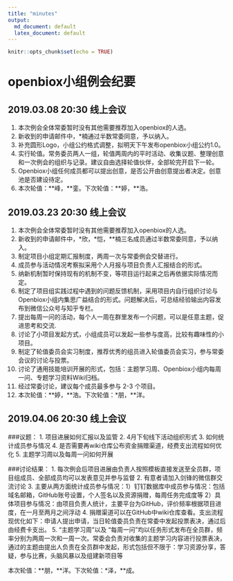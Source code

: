 ```yaml
---
title: "minutes"
output:
  md_document: default
  latex_document: default
---
```


```r
knitr::opts_chunk$set(echo = TRUE)
```

# openbiox小组例会纪要

## 2019.03.08 20:30 线上会议

1. 本次例会全体常委暂时没有其他需要推荐加入openbiox的人选。
2. 新收到的申请邮件中，*楠通过半数常委同意，予以纳入。
3. 补充圆形Logo，小组公约格式调整，拟明天下午发布openbiox小组公约1.0。
4. 实行轮值。常务委员两人一组，轮值两周内的平时活动、收集议题、整理创意和一次例会的组织与记录。建议自由选择轮值伙伴，全部轮完开启下一轮。
5. Openbiox小组任何成员都可以提出创意，是否公开由创意提出者决定。创意池是否建设待定。
6. 本次轮值：\*\*峰，\*\*銮。下次轮值：\*\*婷，\*\*浩。

## 2019.03.23 20:30 线上会议
1. 本次例会全体常委暂时没有其他需要推荐加入openbiox的人选。
2. 新收到的申请邮件中，\*欣，\*恺，\*\*楠三名成员通过半数常委同意，予以纳入。
3. 制定项目小组定期汇报制度，两周一次与常委例会交替进行。
4. 成员参与活动情况考察拟采用个人月报与项目负责人汇报结合的形式。
5. 纳新机制暂时保持现有的机制不变，等项目运行起来之后再依据实际情况而定。
6. 制定了项目组实践过程中遇到的问题反馈机制，采用项目内自行组织讨论与Openbiox小组内集思广益结合的形式。问题解决后，可总结经验输出内容发布到微信公众号与知乎专栏。
7. 提出每周一问的活动，每个人一周在群里发布一个问题，可以是任意主题，促进思考和交流.
8. 讨论了小项目发起方式，小组成员可以发起一些参与度高，比较有趣味性的小项目。
9. 制定了轮值委员会实习制度，推荐优秀的组员进入轮值委员会实习，参与常委会议的讨论与投票。
10. 讨论了通用技能培训开展的形式，包括：主题学习周、Openbiox小组内每周一问、专题学习资料Wiki归档。
11. 经过常委讨论，建议每个成员最多参与 2-3 个项目。
12. 本次轮值：\*\*婷，\*\*浩。下次轮值：\*朋，\*\*洋。

## 2019.04.06 20:30 线上会议
###议题：
1. 项目进展如何汇报以及监管
2. 4月下旬线下活动组织形式
3. 如何统计成员参与情况
4. 是否需要再wiki仓库公布资金捐赠渠道，经费支出流程如何优化
5. 主题学习周以及每周一问如何开展

###讨论结果：
1. 每次例会后项目进展由负责人按照模板直接发送至全员群，项目组成员、全部成员均可以发表意见并参与监督
2. 有意者请加入剑锋的微信群交流讨论
3. 主要从两方面统计成员参与情况：1）钉钉数据库中成员参与情况：包括域名邮箱，GitHub账号设置，个人签名以及资源捐赠，每周任务完成度等 2）具体项目参与情况：由项目负责人统计，主要平台为GitHub，评价频率根据项目进度，在一月至两月之间浮动
4. 捐赠渠道可以在GitHub中wiki仓库查看。支出流程现优化如下：申请人提出申请，当日轮值委员负责在常委中发起投票表决，通过后由经费卡支出。
5. “主题学习周”以及 “每周一问”均以任务形式发布在全员群，频率分别为两周一次和一周一次。常委会负责对收集的主题学习内容进行投票表决，通过的主题由提出人负责在全员群中发起，形式包括但不限于：学习资源分享，答疑，参与比赛，头脑风暴以及组建新项目等

本次轮值：\*\*朋，\*\*洋。下次轮值：\*泽，\*\*成。